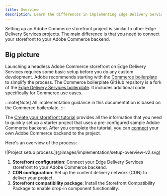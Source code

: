 ```yaml
---
title: Overview
description: Learn the differences in implementing Edge Delivery Services projects for Adobe Commerce.
---
```



Setting up an Adobe Commerce storefront project is similar to other Edge Delivery Services projects. The main difference is that you need to connect your storefront to your Adobe Commerce backend.

## Big picture

Launching a headless Adobe Commerce storefront on Edge Delivery Services requires some basic setup before you do any custom development. Adobe recommends starting with the [Commerce boilerplate](https://github.com/hlxsites/aem-boilerplate-commerce) to simplify the process. The Commerce boilerplate GitHub repsitory is a fork of the [Edge Delivery Services boilerplate](https://github.com/adobe/aem-boilerplate). It includes additional code specifically for Commerce use cases.

:::note[Note]
All implementation guidance in this documentation is based on the Commerce boilerplate.
:::

The [Create your storefront tutorial](/get-started/) provides all the information that you need to quickly set up a starter project that uses a pre-configured sample Adobe Commerce backend. After you complete the tutorial, you can [connect](/setup/commerce-configuration/) your own Adobe Commerce backend to the project.

Here's an overview of the process:

<Diagram caption="Project setup process.">
  ![Project setup process.](@images/implementation/setup-overview-v2.svg)
</Diagram>

<Callouts>

1. **Storefront configuration**: Connect your Edge Delivery Services storefront to your Adobe Commerce backend.
1. **CDN configuration**: Set up the content delivery network (CDN) to deliver your project.
1. **Storefront compatibility package**: Install the Storefront Compatibility Package to enable drop-in component functionality.

</Callouts>

